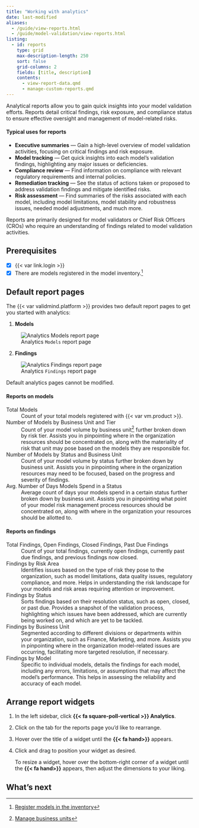 ```yaml
---
title: "Working with analytics"
date: last-modified
aliases:
  - /guide/view-reports.html
  - /guide/model-validation/view-reports.html
listing:
  - id: reports
    type: grid
    max-description-length: 250
    sort: false
    grid-columns: 2
    fields: [title, description]
    contents:
      - view-report-data.qmd
      - manage-custom-reports.qmd
---
```


Analytical reports allow you to gain quick insights into your model validation efforts. Reports detail critical findings, risk exposure, and compliance status to ensure effective oversight and management of model-related risks. 

#### Typical uses for reports

- **Executive summaries** — Gain a high-level overview of model validation activities, focusing on critical findings and risk exposure.
- **Model tracking** — Get quick insights into each model's validation findings, highlighting any major issues or deficiencies.
- **Compliance review** — Find information on compliance with relevant regulatory requirements and internal policies.
- **Remediation tracking** — See the status of actions taken or proposed to address validation findings and mitigate identified risks.
- **Risk assessment** — Find summaries of the risks associated with each model, including model limitations, model stability and robustness issues, needed model adjustments, and much more.

Reports are primarily designed for model validators or Chief Risk Officers (CROs) who require an understanding of findings related to model validation activities.

::: {.attn}

## Prerequisites

- [x] {{< var link.login >}}
- [x] There are models registered in the model inventory.[^1]

:::

## Default report pages 

The {{< var validmind.platform >}} provides two default report pages to get you started with analytics:

:::: {.flex .flex-wrap .justify-around}

::: {.w-40-ns}
1. **Models**

![Analytics `Models` report page](analytics-models.png){fig-alt="Screenshot of the Analytics `Models` report page" .screenshot group="reports"}

:::

::: {.w-40-ns}
2. **Findings** 

![Analytics `Findings` report page](analytics-findings.png){fig-alt="Screenshot of the Analytics `Findings` report page" .screenshot group="reports"}

:::

::::

::: {.callout-important}
Default analytics pages cannot be modified.
:::

::: {.panel-tabset}

#### Reports on models

Total Models
: Count of your total models registered with {{< var vm.product >}}.

Number of Models by Business Unit and Tier
: Count of your model volume by business unit[^2] further broken down by risk tier. Assists you in pinpointing where in the organization resources should be concentrated on, along with the materiality of risk that unit may pose based on the models they are responsible for. 

Number of Models by Status and Business Unit
: Count of your model volume by status further broken down by business unit. Assists you in pinpointing where in the organization resources may need to be focused, based on the progress and severity of findings. 

Avg. Number of Days Models Spend in a Status
: Average count of days your models spend in a certain status further broken down by business unit. Assists you in pinpointing what point of your model risk management process resources should be concentrated on, along with where in the organization your resources should be allotted to. 

#### Reports on findings

Total Findings, Open Findings, Closed Findings, Past Due Findings
: Count of your total findings, currently open findings, currently past due findings, and previous findings now closed.

Findings by Risk Area
: Identifies issues based on the type of risk they pose to the organization, such as model limitations, data quality issues, regulatory compliance, and more. Helps in understanding the risk landscape for your models and risk areas requiring attention or improvement.

Findings by Status
: Sorts findings based on their resolution status, such as open, closed, or past due. Provides a snapshot of the validation process, highlighting which issues have been addressed, which are currently being worked on, and which are yet to be tackled.

Findings by Business Unit
: Segmented according to different divisions or departments within your organization, such as Finance, Marketing, and more. Assists you in pinpointing where in the organization model-related issues are occurring, facilitating more targeted resolution, if necessary.

Findings by Model
: Specific to individual models, details the findings for each model, including any errors, limitations, or assumptions that may affect the model's performance. This helps in assessing the reliability and accuracy of each model.

:::

## Arrange report widgets

:::{.callout-important title="Changes are automatically saved and will affect all other users in your organization."}
<!-- You can also add any of the report widgets to your personal dashboard.[^3] -->

:::

1. In the left sidebar, click **{{< fa square-poll-vertical >}} Analytics**.

2. Click on the tab for the reports page you'd like to rearrange.

3. Hover over the title of a widget until the **{{< fa hand>}}** appears.

4. Click and drag to position your widget as desired.

    To resize a widget, hover over the bottom-right corner of a widget until the **{{< fa hand>}}** appears, then adjust the dimensions to your liking. 


## What's next

:::{#reports}
:::


<!-- FOOTNOTES -->

[^1]: [Register models in the inventory](/guide/model-inventory/register-models-in-inventory.qmd)

[^2]: [Manage business units](/guide/configuration/set-up-your-organization.qmd#manage-business-units)

<!-- [^3]: [Customize your dashboard](/guide/configuration/customize-your-dashboard.qmd) -->